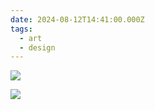 ```yaml
---
date: 2024-08-12T14:41:00.000Z
tags:
  - art
  - design
---
```

![](../../assets/art/20240812-stealing-fire.jpg)

![](../../assets/art/20240812-dancing-dragons-jaws.jpg)